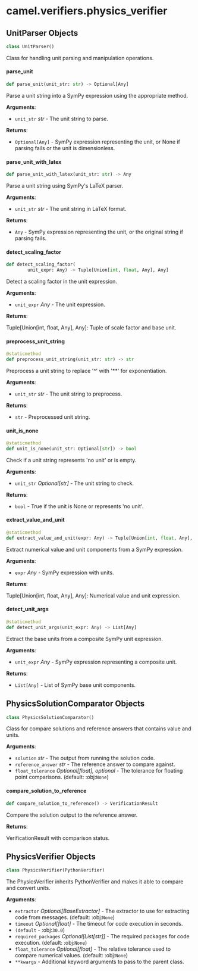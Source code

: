 <a id="camel.verifiers.physics_verifier"></a>

# camel.verifiers.physics\_verifier

<a id="camel.verifiers.physics_verifier.UnitParser"></a>

## UnitParser Objects

```python
class UnitParser()
```

Class for handling unit parsing and manipulation operations.

<a id="camel.verifiers.physics_verifier.UnitParser.parse_unit"></a>

#### parse\_unit

```python
def parse_unit(unit_str: str) -> Optional[Any]
```

Parse a unit string into a SymPy expression using the appropriate
method.

**Arguments**:

- `unit_str` _str_ - The unit string to parse.
  

**Returns**:

- `Optional[Any]` - SymPy expression representing the unit, or None
  if parsing fails or the unit is dimensionless.

<a id="camel.verifiers.physics_verifier.UnitParser.parse_unit_with_latex"></a>

#### parse\_unit\_with\_latex

```python
def parse_unit_with_latex(unit_str: str) -> Any
```

Parse a unit string using SymPy's LaTeX parser.

**Arguments**:

- `unit_str` _str_ - The unit string in LaTeX format.
  

**Returns**:

- `Any` - SymPy expression representing the unit, or the
  original string if parsing fails.

<a id="camel.verifiers.physics_verifier.UnitParser.detect_scaling_factor"></a>

#### detect\_scaling\_factor

```python
def detect_scaling_factor(
        unit_expr: Any) -> Tuple[Union[int, float, Any], Any]
```

Detect a scaling factor in the unit expression.

**Arguments**:

- `unit_expr` _Any_ - The unit expression.
  

**Returns**:

  Tuple[Union[int, float, Any], Any]: Tuple of scale
  factor and base unit.

<a id="camel.verifiers.physics_verifier.UnitParser.preprocess_unit_string"></a>

#### preprocess\_unit\_string

```python
@staticmethod
def preprocess_unit_string(unit_str: str) -> str
```

Preprocess a unit string to replace '^' with '**' for
exponentiation.

**Arguments**:

- `unit_str` _str_ - The unit string to preprocess.
  

**Returns**:

- `str` - Preprocessed unit string.

<a id="camel.verifiers.physics_verifier.UnitParser.unit_is_none"></a>

#### unit\_is\_none

```python
@staticmethod
def unit_is_none(unit_str: Optional[str]) -> bool
```

Check if a unit string represents 'no unit' or is empty.

**Arguments**:

- `unit_str` _Optional[str]_ - The unit string to check.
  

**Returns**:

- `bool` - True if the unit is None or represents 'no unit'.

<a id="camel.verifiers.physics_verifier.UnitParser.extract_value_and_unit"></a>

#### extract\_value\_and\_unit

```python
@staticmethod
def extract_value_and_unit(expr: Any) -> Tuple[Union[int, float, Any], Any]
```

Extract numerical value and unit components from a SymPy
expression.

**Arguments**:

- `expr` _Any_ - SymPy expression with units.
  

**Returns**:

  Tuple[Union[int, float, Any], Any]: Numerical
  value and unit expression.

<a id="camel.verifiers.physics_verifier.UnitParser.detect_unit_args"></a>

#### detect\_unit\_args

```python
@staticmethod
def detect_unit_args(unit_expr: Any) -> List[Any]
```

Extract the base units from a composite SymPy unit expression.

**Arguments**:

- `unit_expr` _Any_ - SymPy expression representing a composite unit.
  

**Returns**:

- `List[Any]` - List of SymPy base unit components.

<a id="camel.verifiers.physics_verifier.PhysicsSolutionComparator"></a>

## PhysicsSolutionComparator Objects

```python
class PhysicsSolutionComparator()
```

Class for compare solutions and reference answers that contains value
and units.

**Arguments**:

- `solution` _str_ - The output from running the solution code.
- `reference_answer` _str_ - The reference answer to compare against.
- `float_tolerance` _Optional[float], optional_ - The tolerance for
  floating point comparisons. (default: :obj:`None`)

<a id="camel.verifiers.physics_verifier.PhysicsSolutionComparator.compare_solution_to_reference"></a>

#### compare\_solution\_to\_reference

```python
def compare_solution_to_reference() -> VerificationResult
```

Compare the solution output to the reference answer.

**Returns**:

  VerificationResult with comparison status.

<a id="camel.verifiers.physics_verifier.PhysicsVerifier"></a>

## PhysicsVerifier Objects

```python
class PhysicsVerifier(PythonVerifier)
```

The PhysicsVerifier inherits PythonVerifier and makes it able to
compare and convert units.

**Arguments**:

- `extractor` _Optional[BaseExtractor]_ - The extractor to use for
  extracting code from messages. (default: :obj:`None`)
- `timeout` _Optional[float]_ - The timeout for code execution in seconds.
- `(default` - :obj:`30.0`)
- `required_packages` _Optional[List[str]]_ - The required packages for code
  execution. (default: :obj:`None`)
- `float_tolerance` _Optional[float]_ - The relative tolerance used to
  compare numerical values. (default: :obj:`None`)
- `**kwargs` - Additional keyword arguments to pass to the parent class.

